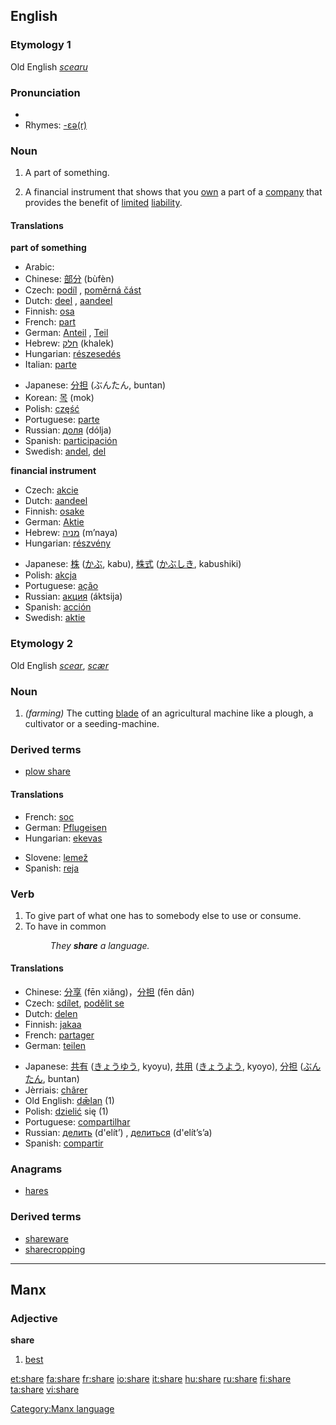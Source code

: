 ==English==

{{rank|class|century|sorry|986|share|working|breath|camp}}

===Etymology 1===
Old English ''[[scearu]]''

===Pronunciation===
*{{audio|en-us-share.ogg|Audio (US)}}
*Rhymes: [[Rhymes:English:-ɛə(r)|-ɛə(r)]]

===Noun===
{{en-noun}}

# A part of something.
# {{finance}} A financial instrument that shows that you [[own]] a part of a [[company]] that provides the benefit of [[limited]] [[liability]].

====Translations====
'''part of something'''
{{top}}
*Arabic: {{ARchar|[[نصيب]]}} {{IPAchar|(naʂíb)}} {{m}}
*Chinese: [[部分]] (bùfèn)
*Czech: [[podíl]] {{m}}, [[poměrná část]] {{f}}
*Dutch: [[deel]] {{n}}, [[aandeel]] {{n}}
*Finnish: [[osa#Finnish|osa]]
*French: [[part#French|part]] {{f}}
*German: [[Anteil]] {{m}}, [[Teil]] {{m}}
*Hebrew: [[חלק]] (khalek) {{m}}
*Hungarian: [[részesedés]]
*Italian: [[parte#Italian|parte]] {{f}}
{{mid}}
*Japanese: [[分担]] (ぶんたん, buntan)
*Korean: [[목]] (mok)
*Polish: [[część]] {{f}}
*Portuguese: [[parte#Portuguese|parte]] {{f}}
*Russian: [[доля]] (dólja) {{f}}
*Spanish: [[participación]] {{f}}
*Swedish: [[andel]], [[del#Swedish|del]]
{{bottom}}

'''financial instrument'''
{{top}}
*Czech: [[akcie]] {{f}}
*Dutch: [[aandeel]] {{n}}
*Finnish: [[osake]]
*German: [[Aktie]] {{f}}
*Hebrew: [[מניה]] (m’naya) {{f}}
*Hungarian: [[részvény]]
{{mid}}
*Japanese: [[株]] ([[かぶ]], kabu), [[株式]] ([[かぶしき]], kabushiki)
*Polish: [[akcja]] {{f}}
*Portuguese: [[ação]] {{f}}
*Russian: [[акция]] (áktsija) {{f}}
*Spanish: [[acción]] {{f}}
*Swedish: [[aktie]]
{{bottom}}

===Etymology 2===
Old English ''[[scear]]'', ''[[scær]]''

===Noun===
{{en-noun}}

# ''(farming)'' The cutting [[blade]] of an agricultural machine like a plough, a cultivator or a seeding-machine.

===Derived terms===
*[[plow share]]

====Translations====
{{top}}
*French: [[soc]] {{m}}
*German: [[Pflugeisen]] {{n}}
*Hungarian: [[eke]][[vas]]
{{mid}}
*Slovene: [[lemež]] {{m}}
*Spanish: [[reja]] {{f}}
{{bottom}}

===Verb===
{{en-verb|shar|ing}}

#To give part of what one has to somebody else to use or consume.
#To have in common
#:''They '''share''' a language.''

====Translations====
{{top}}
*Chinese: [[分享]] (fēn xiǎng)，[[分担]] (fēn dān)
*Czech: [[sdílet]], [[podělit se]]
*Dutch: [[delen]]
*Finnish: [[jakaa]]
*French: [[partager]]
*German: [[teilen]]
{{mid}}
*Japanese: [[共有]] ([[きょうゆう]], kyoyu), [[共用]] ([[きょうよう]], kyoyo), [[分担]] ([[ぶんたん]], buntan)
*Jèrriais: [[chârer]]
*Old English: [[dælan|dǣlan]] (1)
*Polish: [[dzielić]] się (1)
*Portuguese: [[compartilhar]]
*Russian: [[делить]] (d'elít’) {{impf}}, [[делиться]] (d'elít’s’a) {{impf}}
*Spanish: [[compartir]]
{{bottom}}

===Anagrams===
*[[hares]]

===Derived terms===
*[[shareware]]
*[[sharecropping]]

----

==Manx==
===Adjective===
'''share'''

# [[best]]


[[Category:Manx language]]

[[et:share]]
[[fa:share]]
[[fr:share]]
[[io:share]]
[[it:share]]
[[hu:share]]
[[ru:share]]
[[fi:share]]
[[ta:share]]
[[vi:share]]